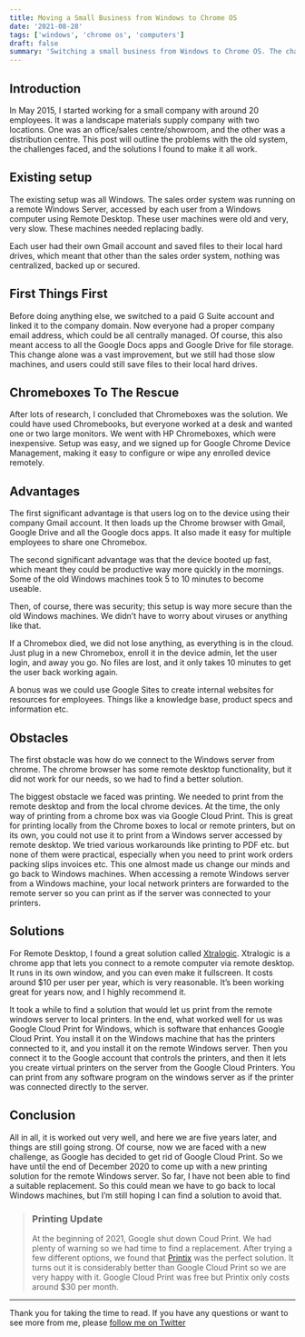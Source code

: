 ```yaml
---
title: Moving a Small Business from Windows to Chrome OS
date: '2021-08-28'
tags: ['windows', 'chrome os', 'computers']
draft: false
summary: 'Switching a small business from Windows to Chrome OS. The challenges faced, and the solutions I found to make it all work.'
---
```


## Introduction

In May 2015, I started working for a small company with around 20 employees. It was a landscape materials supply company with two locations.
One was an office/sales centre/showroom, and the other was a distribution centre. This post will outline the problems with the old system,
the challenges faced, and the solutions I found to make it all work.

## Existing setup

The existing setup was all Windows. The sales order system was running on a remote Windows Server, accessed by each user from a Windows computer
using Remote Desktop. These user machines were old and very, very slow. These machines needed replacing badly.

Each user had their own Gmail account and saved files to their local hard drives, which meant that other than the sales order system,
nothing was centralized, backed up or secured.

## First Things First

Before doing anything else, we switched to a paid G Suite account and linked it to the company domain. Now everyone had a proper company email address,
which could be all centrally managed. Of course, this also meant access to all the Google Docs apps and Google Drive for file storage. This change alone
was a vast improvement, but we still had those slow machines, and users could still save files to their local hard drives.

## Chromeboxes To The Rescue

After lots of research, I concluded that Chromeboxes was the solution. We could have used Chromebooks, but everyone worked at a desk and wanted one or
two large monitors. We went with HP Chromeboxes, which were inexpensive. Setup was easy, and we signed up for Google Chrome Device Management, making
it easy to configure or wipe any enrolled device remotely.

## Advantages

The first significant advantage is that users log on to the device using their company Gmail account. It then loads up the Chrome browser with Gmail,
Google Drive and all the Google docs apps. It also made it easy for multiple employees to share one Chromebox.

The second significant advantage was that the device booted up fast, which meant they could be productive way more quickly in the mornings. Some of the
old Windows machines took 5 to 10 minutes to become useable.

Then, of course, there was security; this setup is way more secure than the old Windows machines. We didn’t have to worry about viruses or anything like that.

If a Chromebox died, we did not lose anything, as everything is in the cloud. Just plug in a new Chromebox, enroll it in the device admin, let the user login,
and away you go. No files are lost, and it only takes 10 minutes to get the user back working again.

A bonus was we could use Google Sites to create internal websites for resources for employees. Things like a knowledge base, product specs and information etc.

## Obstacles

The first obstacle was how do we connect to the Windows server from chrome. The chrome browser has some remote desktop functionality, but it did not work
for our needs, so we had to find a better solution.

The biggest obstacle we faced was printing. We needed to print from the remote desktop and from the local chrome devices. At the time, the only way of printing
from a chrome box was via Google Cloud Print. This is great for printing locally from the Chrome boxes to local or remote printers, but on its own, you could
not use it to print from a Windows server accessed by remote desktop. We tried various workarounds like printing to PDF etc. but none of them were practical,
especially when you need to print work orders packing slips invoices etc. This one almost made us change our minds and go back to Windows machines.
When accessing a remote Windows server from a Windows machine, your local network printers are forwarded to the remote server so you can print as if the server
was connected to your printers.

## Solutions

For Remote Desktop, I found a great solution called [Xtralogic](https://www.xtralogic.com/remote-desktop-client-for-chrome). Xtralogic is a chrome app that lets you connect to a remote computer via remote desktop.
It runs in its own window, and you can even make it fullscreen. It costs around $10 per user per year, which is very reasonable. It’s been working great
for years now, and I highly recommend it.

It took a while to find a solution that would let us print from the remote windows server to local printers. In the end, what worked well for us was
Google Cloud Print for Windows, which is software that enhances Google Cloud Print. You install it on the Windows machine that has the printers connected to it,
and you install it on the remote Windows server. Then you connect it to the Google account that controls the printers, and then it lets you create virtual
printers on the server from the Google Cloud Printers. You can print from any software program on the windows server as if the printer was connected directly to the server.

## Conclusion

All in all, it is worked out very well, and here we are five years later, and things are still going strong. Of course, now we are faced with a new challenge,
as Google has decided to get rid of Google Cloud Print. So we have until the end of December 2020 to come up with a new printing solution for the remote
Windows server. So far, I have not been able to find a suitable replacement. So this could mean we have to go back to local Windows machines, but I’m still
hoping I can find a solution to avoid that.

> ### Printing Update
>
> At the beginning of 2021, Google shut down Coud Print. We had plenty of warning so we had time to find a replacement. After trying a few different options,
> we found that [Printix](https://printix.net) was the perfect solution. It turns out it is considerably better than Google Cloud Print so we are very happy with it.
> Google Cloud Print was free but Printix only costs around $30 per month.

---

Thank you for taking the time to read. If you have any questions or want to see more from me, please [follow me on Twitter](https://twitter.com/dermotfl)
